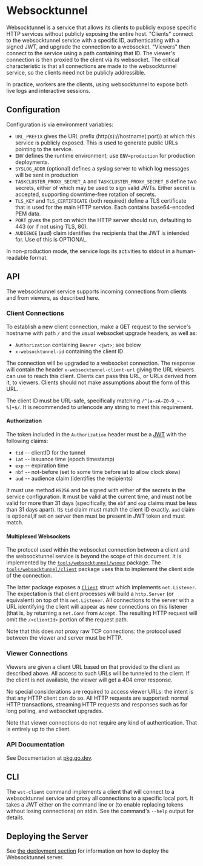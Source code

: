 # Websocktunnel

Websocktunnel is a service that allows its clients to publicly expose specific HTTP services without publicly exposing the entire host.
"Clients" connect to the websocktunnel service with a specific ID, authenticating with a signed JWT, and upgrade the connection to a websocket.
"Viewers" then connect to the service using a path containing that ID.
The viewer's connection is then proxied to the client via its websocket.
The critical characteristic is that all connections are made *to* the websocktunnel service, so the clients need not be publicly addressible.

In practice, workers are the clients, using websocktunnel to expose both live logs and interactive sessions.

## Configuration

Configuration is via environment variables:

* `URL_PREFIX` gives the URL prefix (http(s)://hostname(:port)) at which this service is publicly exposed.
  This is used to generate public URLs pointing to the service.
* `ENV` defines the runtime environment; use `ENV=production` for production deployments.
* `SYSLOG_ADDR` (optional) defines a syslog server to which log messages will be sent in production
* `TASKCLUSTER_PROXY_SECRET_A` and `TASKCLUSTER_PROXY_SECRET_B` define two secrets, either of which may be used to sign valid JWTs.
  Either secret is accepted, supporting downtime-free rotation of secrets.
* `TLS_KEY` and `TLS_CERTIFICATE` (both required) define a TLS certificate that is used for the main HTTP service.
  Each contains base64-encoded PEM data.
* `PORT` gives the port on which the HTTP server should run, defaulting to 443 (or if not using TLS, 80).
* `AUDIENCE` (aud) claim identifies the recipients that the JWT is intended for. Use of this is OPTIONAL.

In non-production mode, the service logs its activities to stdout in a human-readable format.

## API

The websocktunnel service supports incoming connections from clients and from viewers, as described here.

### Client Connections

To establish a new client connection, make a GET request to the service's hostname with path `/` and the usual websocket upgrade headers, as well as:

 * `Authorization` containing `Bearer <jwt>`; see below
 * `x-websocktunnel-id` containing the client ID

The connection will be upgraded to a websocket connection.
The response will contain the header `x-websocktunnel-client-url` giving the URL viewers can use to reach this client.
Clients can pass this URL, or URLs derived from it, to viewers.
Clients should not make assumptions about the form of this URL.

The client ID must be URL-safe, specifically matching `/^[a-zA-Z0-9_~.-%]+$/`.
It is recommended to urlencode any string to meet this requirement.

#### Authorization

The token included in the `Authorization` header must be a [JWT](https://jwt.io/) with the following claims:

 * `tid` -- clientID for the tunnel
 * `iat` -- issuance time (epoch timestamp)
 * `exp` -- expiration time
 * `nbf` -- not-before (set to some time before iat to allow clock skew)
 * `aud` -- audience claim (identifies the recipients)

It must use method `HS256` and be signed with either of the secrets in the service configuration.
It must be valid at the current time, and must not be valid for more than 31 days (specifically, the `nbf` and `exp` claims must be less than 31 days apart).
Its `tid` claim must match the client ID exactly.
`aud` claim is optional,if set on server then must be present in JWT token and must match.

#### Multiplexed Websockets

The protocol used within the websocket connection between a client and the websocktunnel service is beyond the scope of this document.
It is implemented by the [`tools/websocktunnel/wsmux`](https://pkg.go.dev/github.com/taskcluster/taskcluster/v71/tools/websocktunnel/wsmux) package.
The [`tools/websocktunnel/client`](https://pkg.go.dev/github.com/taskcluster/taskcluster/v71/tools/websocktunnel/client) package uses this to implement the client side of the connection.

The latter package exposes a [`Client`](https://pkg.go.dev/github.com/taskcluster/taskcluster/v71/tools/websocktunnel/client#Client) struct which implements `net.Listener`.
The expectation is that client processes will build a `http.Server` (or equivalent) on top of this `net.Listener`.
All connections to the server with a URL identifying the client will appear as new connections on this listener (that is, by returning a `net.Conn` from `Accept`.
The resulting HTTP request will omit the `/<clientId>` portion of the request path.

Note that this does *not* proxy raw TCP connections: the protocol used between the viewer and server must be HTTP.

### Viewer Connections

Viewers are given a client URL based on that provided to the client as described above.
All access to such URLs will be tunneled to the client.
If the client is not available, the viewer will get a 404 error response.

No special considerations are required to access viewer URLs: the intent is that any HTTP client can do so.
All HTTP requests are supported: normal HTTP transactions, streaming HTTP requests and responses such as for long polling, and websocket upgrades.

Note that viewer connections do not require any kind of authentication.
That is entirely up to the client.

### API Documentation

See Documentation at [pkg.go.dev](https://pkg.go.dev/github.com/taskcluster/taskcluster/v71/tools/websocktunnel).

## CLI

The `wst-client` command implements a client that will connect to a websocktunnel service and proxy all connections to a specific local port.
It takes a JWT either on the command line or (to enable replacing tokens without losing connections) on stdin.
See the command's `--help` output for details.

## Deploying the Server

See [the deployment section](/docs/manual/deploying/websocktunnel) for information on how to deploy the Websocktunnel server.
